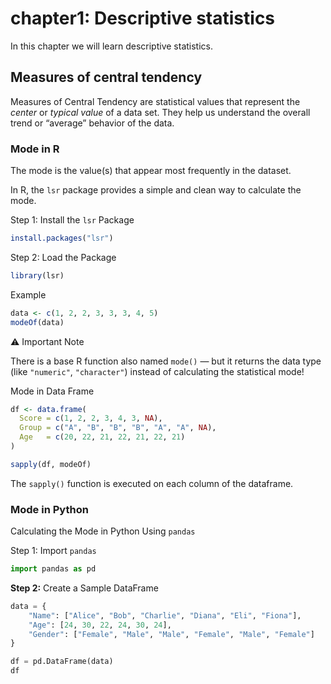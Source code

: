 # chapter1: Descriptive statistics

In this chapter we will learn descriptive statistics.

## Measures of central tendency

Measures of Central Tendency are statistical values that represent the *center* or *typical value* of a data set. They help us understand the overall trend or “average” behavior of the data.

### Mode in R

The mode is the value(s) that appear most frequently in the dataset.

In R, the `lsr` package provides a simple and clean way to calculate the mode.

Step 1: Install the `lsr` Package

```r
install.packages("lsr")
```

Step 2: Load the Package

```r
library(lsr)
```

Example

```r
data <- c(1, 2, 2, 3, 3, 3, 4, 5)
modeOf(data)
```

⚠️ Important Note

There is a base R function also named `mode()` — but it returns the data type (like `"numeric"`, `"character"`) instead of calculating the statistical mode!

Mode in Data Frame

```r
df <- data.frame(
  Score = c(1, 2, 2, 3, 4, 3, NA),
  Group = c("A", "B", "B", "B", "A", "A", NA),
  Age   = c(20, 22, 21, 22, 21, 22, 21)
)

sapply(df, modeOf)
```

The `sapply()` function is executed on each column of the dataframe.

### Mode in Python

Calculating the Mode in Python Using `pandas`

Step 1: Import `pandas`

```python
import pandas as pd
```

**Step 2:** Create a Sample DataFrame

```python
data = {
    "Name": ["Alice", "Bob", "Charlie", "Diana", "Eli", "Fiona"],
    "Age": [24, 30, 22, 24, 30, 24],
    "Gender": ["Female", "Male", "Male", "Female", "Male", "Female"]
}

df = pd.DataFrame(data)
df
```
